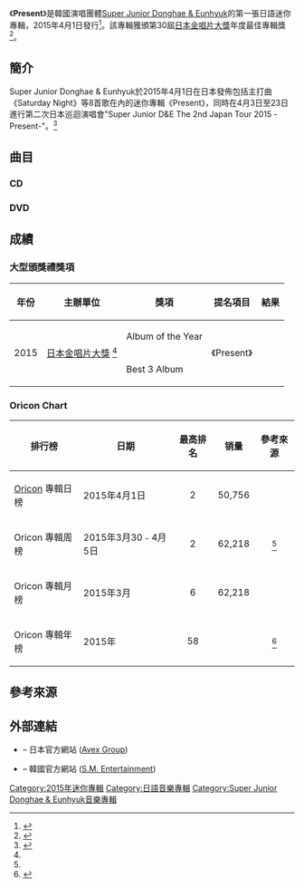 {{Infobox Album
| Name = Present
| Type = EP
| Artist = [[Super_Junior_Donghae_&_Eunhyuk|Super Junior Donghae & Eunhyuk]]
| Cover = Super Junior D&E Present.jpg
| Caption     = 《Present》專輯通常盤封面
| Released = 2015年4月1日
| Recorded = 2014年－2015年
| Genre = 舞曲、流行、R&B、抒情
| Length = 31:52
| Producer = [[李秀滿|李秀滿]]（{{lang|ko|이수만}}）、{{link-ja|松浦勝人|松浦勝人}}（執行監製）<br>{{link-ja|金英敏|김영민 (1970년)}}（{{lang|ko|김영민}}）、[[千葉龍平|千葉龍平]]（總監製）
| Label = [[Avex_trax|Avex trax]]
| Certification  =   
| Chart position = *日榜最高排名第2位<small>（[[Oricon公信榜|Oricon]]）</small>
* 週榜最高排名第2位<ref name="Week">{{cite news|url=http://www.oricon.co.jp/rank/ja/w/2015-04-13/|title=日本Oricon CD專輯周榜（2015年3月30日至2015年4月5日）|publisher=[[oricon|oricon]]|language=ja|accessdate=2015年12月23日|archive-date=2017年6月24日|archive-url=https://web.archive.org/web/20170624130007/http://www.oricon.co.jp/rank/ja/w/2015-04-13/|dead-url=no}}</ref><small>（[[Oricon公信榜|Oricon]]）</small>
| Reviews = 
| Last album = 《[[The_Beat_Goes_On|The Beat Goes On]]》<br />（2015）
| This album = '''《Present》'''<br />（2015）
| Next album = 《[[Style_(Super_Junior_Donghae_&_Eunhyuk專輯)|Style]]》 <br />（2018）
| Misc          =  {{Singles
  | Name           = Present
  | Type          = ep
  | single 1       = [[Skeleton_(Donghae_&_Eunhyuk單曲)|Skeleton]]
  | single 1 date  = {{Start date|2014|8|6}}
  | single 2       = Saturday Night
  | single 2 date  = {{Start date|2015|4|1}}
}}
{{External music video|Type=ep|{{YouTube|LL9tctL0E9E|Saturday Night Music Video (Short ver.)}} }}
}}
《'''Present'''》是韓國演唱團體[[Super_Junior_Donghae_&_Eunhyuk|Super Junior Donghae & Eunhyuk]]的第一張日語迷你專輯，2015年4月1日發行<ref>{{cite web|title=Super Junior东海银赫日韩推新辑重磅回归|url=http://fj.ifeng.com/ent/detail_2015_02/26/3588849_0.shtml|work=凤凰网|date=2015年2月26日|accessdate=2015年3月1日|deadurl=yes|archiveurl=https://web.archive.org/web/20150226134140/http://fj.ifeng.com/ent/detail_2015_02/26/3588849_0.shtml|archivedate=2015年2月26日}}</ref>。該專輯獲頒第30屆[[日本金唱片大獎|日本金唱片大獎]]年度最佳專輯獎<ref name="JGDA2016">{{cite web |url=http://www.golddisc.jp/award/30/Prize_1.html#gd30_09 |title=The Japan Gold Disc Award 2016 |language=ja |publisher=The Japan Gold Disc Award |date= |accessdate=2016年2月27日 |archive-date=2016年6月4日 |archive-url=https://web.archive.org/web/20160604231110/http://www.golddisc.jp/award/30/Prize_1.html#gd30_09 |dead-url=no }}</ref>。

==簡介==
Super Junior Donghae & Eunhyuk於2015年4月1日在日本發佈包括主打曲《Saturday Night》等8首歌在內的迷你專輯《Present》，同時在4月3日至23日進行第二次日本巡迴演唱會"Super Junior D&E The 2nd Japan Tour 2015 -Present-"。<ref>{{cite web|title=Super Junior東海-銀赫，韓日同時回歸出擊|url=http://chinese.kpopstarz.com/trad/articles/60364/20150226/东海-银赫.htm|work=KpopStarz Chinese|date=2015年2月26日|accessdate=2015年3月1日|archive-date=2015年2月26日|archive-url=https://web.archive.org/web/20150226133221/http://chinese.kpopstarz.com/trad/articles/60364/20150226/%E4%B8%9C%E6%B5%B7-%E9%93%B6%E8%B5%AB.htm|dead-url=no}}</ref>

==曲目==
===CD===
{{Track listing
| total_length    = 28:25

| title1          = '''Saturday Night'''
| music1          = Henrik Nordenback<br>Christian Fast<br>Fernando Fuentes
| lyrics1         = {{link-ja|S-key-A|S-key-A}}
| arranger1       = 
| producer1       = Henrik Nordenback
| length1         = 3:26

| title2          = [[Skeleton|SKELETON]]
| music2          = Will Simms<br>Hayley Aitken<br>Iggy Strange-Dahl
| lyrics2         = Shimura ushiro（{{lang|ja|シム・ラ・ウシーロ}}）<br>Carlos Water Paco（{{lang|ja|カルロス・ウォーター・パコ}}）
| arranger2       = Will Simms
| producer2       = 
| length2         = 3:24

| title3          = ＷＩＮＥ
| music3          = DWB<br>Will Simms
| lyrics3         = [[AKIRA|AKIRA]]
| arranger3       = 
| producer3       = DWB
| length3         = 3:19

| title4          = Wonderland
| music4          = [[東海_(藝人)|東海]]<br>Team One Sound
| lyrics4         = AKIRA<br>Team One Sound
| arranger4       = Team One Sound
| producer4       = 
| length4         = 4:05

| title5          = Scary House
| music5          = Martin Hoberg Hedegaard<br>Fridolin Nordsoe Schjoldan<br>Frederik Tao Schjoldan<br>Simo Pirhonen<br>Snorre Forsgren<br>Henri Jouni Kristian Lanz<br>William Robert Rappaport<br>Roderick Kerr
| lyrics5         = AKIRA
| arranger5       = 
| producer5       = GoodWill & MGI and Icebird<br>MP&M
| length5         = 3:48

| title6          = Where Is She？
| music6          = Steve Mac<br>Claude Kelly
| lyrics6         = 小林夏海
| arranger6       = 
| producer6       = 
| length6         = 3:08

| title7          = Growing Pains
| note7           = 日語版
| music7          = 東海<br>Team One Sound
| lyrics7         = 櫻井沙羅
| arranger7       = Team One Sound
| producer7       = 
| length7         = 3:22

| title8          = GIFT
| music8          = SKY BEATZ<br>FAST LANE<br>{{link-en|Andrew Choi|Andrew Choi}} & 220
| lyrics8         = 櫻井沙羅
| arranger8       = 
| producer8       = 
| length8         = 3:52

}}
{{tracklist
| collapsed       = yes
| total_length    = 31:52
| headline        = 通常盤附贈曲目

| title9          = 超高壓
| note9           = {{lang|ja|超プレッシャー}}
| music9          = Command Freaks<br>Casper
| lyrics9         = {{link-ja|WHITE JAM|WHITE JAM|SHIROSE}}
| arranger9       = Command Freaks
| producer9       = 
| length9         = 3:27

}}
{{tracklist
| collapsed       = yes
| total_length    = 31:54
| headline        = E.L.F-JAPAN Official Shop限定盤附贈曲目

| title9          = Symphony
| music9          = James Winchester<br>Peter Boyes<br>Christopher Wortley
| lyrics9         = 櫻井沙羅
| arranger9       = 
| producer9       = James Winchester
| length9         = 3:29
}}

===DVD===
{{tracklist
| collapsed       = yes
| headline        = Music Video
| title1          = Saturday Night
| note1           = 
| writer1         = 
| lyrics1         = 
| music1          = 
| title2          = Skeleton
| note2           = 
| writer2         = 
| lyrics2         = 
| music2          = 
}}
{{tracklist
| collapsed       = yes
| headline        = Making Clip
| title1          = Saturday Night
| note1           = 
| writer1         = 
| lyrics1         = 
| music1          = 
| title2          = Present
| note2           = JK Making Clip
| writer2         = 
| lyrics2         = 
| music2          = 
}}

==成績==
===大型頒獎禮獎項===
{| class="wikitable sortable plainrowheaders" style="text-align:center; width:800px"
! 年份 !! 主辦單位 !! 獎項 !! 提名項目 !! 結果
|-
!rowspan=2| 2015
|rowspan=2| [[日本金唱片大獎|日本金唱片大獎]] <ref name="JGDA2016"/>
| Album of the Year
|rowspan=2|《Present》
| {{won}}
|-
| Best 3 Album
| {{won}}
|}

=== Oricon Chart===
{|class="wikitable"
! 排行榜 !! 日期 !! 最高排名 !! 销量 !! 參考來源
|-
|[[Oricon公信榜|Oricon]] 專輯日榜
| 2015年4月1日
|<center>2</center>
|50,756
|
|-
|Oricon 專輯周榜
| 2015年3月30﹣4月5日
|<center>2</center>
|62,218
|<center><ref name="Week"/></center>
|-
|Oricon 專輯月榜
| 2015年3月
| <center>6</center>
|62,218
|
|-
|Oricon 專輯年榜
| 2015年
| <center>58</center>
|
|<center><ref>{{cite news|url=http://www.oricon.co.jp/rank/ja/y/2015/p/6/|title=日本Oricon CD專輯年榜（2015年）|publisher=[[oricon|oricon]]|language=ja|accessdate=2015-12-23|archive-date=2015-12-23|archive-url=https://web.archive.org/web/20151223143459/http://www.oricon.co.jp/rank/ja/y/2015/p/6/|dead-url=no}}</ref></center>
|}

== 參考來源 ==
{{reflist}}

==外部連結==
* {{official|superjunior-jp.net/de|Super Junior Donghae & Eunhyuk}} – 日本官方網站 ([[愛貝克思|Avex Group]])
* {{official|superjunior-dne.smtown.com/Intro|Super Junior Donghae & Eunhyuk}} – 韓國官方網站 ([[SM娛樂|S.M. Entertainment]])

{{Super Junior}}
[[Category:2015年迷你專輯|Category:2015年迷你專輯]]
[[Category:日語音樂專輯|Category:日語音樂專輯]]
[[Category:Super_Junior_Donghae_&_Eunhyuk音樂專輯|Category:Super Junior Donghae & Eunhyuk音樂專輯]]